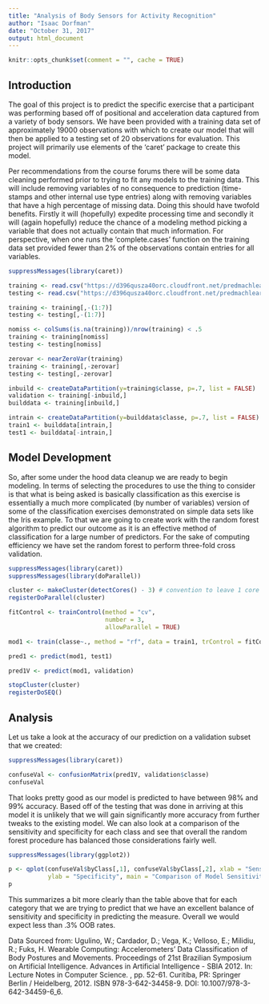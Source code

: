 ```yaml
---
title: "Analysis of Body Sensors for Activity Recognition"
author: "Isaac Dorfman"
date: "October 31, 2017"
output: html_document
---
```


```r
knitr::opts_chunk$set(comment = "", cache = TRUE)
```

## Introduction

The goal of this project is to predict the specific exercise that a participant was performing based off of positional and acceleration data captured from a variety of body sensors. We have been provided with a training data set of approximately 19000 observations with which to create our model that will then be applied to a testing set of 20 observations for evaluation. This project will primarily use elements of the 'caret' package to create this model.

Per recommendations from the course forums there will be some data cleaning performed prior to trying to fit any models to the training data. This will include removing variables of no consequence to prediction (time-stamps and other internal use type entries) along with removing variables that have a high percentage of missing data. Doing this should have twofold benefits. Firstly it will (hopefully) expedite processing time and secondly it will (again hopefully) reduce the chance of a modeling method picking a variable that does not actually contain that much information. For perspective, when one runs the 'complete.cases' function on the training data set provided fewer than 2% of the observations contain entries for all variables.

```r

suppressMessages(library(caret))

training <- read.csv("https://d396qusza40orc.cloudfront.net/predmachlearn/pml-training.csv")
testing <- read.csv("https://d396qusza40orc.cloudfront.net/predmachlearn/pml-testing.csv")

training <- training[,-(1:7)]
testing <- testing[,-(1:7)]

nomiss <- colSums(is.na(training))/nrow(training) < .5
training <- training[nomiss]
testing <- testing[nomiss]

zerovar <- nearZeroVar(training)
training <- training[,-zerovar]
testing <- testing[,-zerovar]

inbuild <- createDataPartition(y=training$classe, p=.7, list = FALSE)
validation <- training[-inbuild,]
builddata <- training[inbuild,]

intrain <- createDataPartition(y=builddata$classe, p=.7, list = FALSE)
train1 <- builddata[intrain,]
test1 <- builddata[-intrain,]
```

## Model Development

So, after some under the hood data cleanup we are ready to begin modeling. In terms of selecting the procedures to use the thing to consider is that what is being asked is basically classification as this exercise is essentially a much more complicated (by number of variables) version of some of the classification exercises demonstrated on simple data sets like the Iris example. To that we are going to create work with the random forest algorithm to predict our outcome as it is an effective method of classification for a large number of predictors. For the sake of computing efficiency we have set the random forest to perform three-fold cross validation.

```r
suppressMessages(library(caret))
suppressMessages(library(doParallel))

cluster <- makeCluster(detectCores() - 3) # convention to leave 1 core for OS
registerDoParallel(cluster)

fitControl <- trainControl(method = "cv",
                           number = 3,
                           allowParallel = TRUE)

mod1 <- train(classe~., method = "rf", data = train1, trControl = fitControl, ntree = 500)

pred1 <- predict(mod1, test1)

pred1V <- predict(mod1, validation)

stopCluster(cluster)
registerDoSEQ()
```

## Analysis

Let us take a look at the accuracy of our prediction on a validation subset that we created:

```r
suppressMessages(library(caret))

confuseVal <- confusionMatrix(pred1V, validation$classe)
confuseVal
```

That looks pretty good as our model is predicted to have between 98% and 99% accuracy. Based off of the testing that was done in arriving at this model it is unlikely that we will gain significantly more accuracy from further tweaks to the existing model. We can also look at a comparison of the sensitivity and specificity for each class and see that overall the random forest procedure has balanced those considerations fairly well.

```r
suppressMessages(library(ggplot2))

p <- qplot(confuseVal$byClass[,1], confuseVal$byClass[,2], xlab = "Sensitivity", 
           ylab = "Specificity", main = "Comparison of Model Sensitivity against Specificity")
p
```

This summarizes a bit more clearly than the table above that for each category that we are trying to predict that we have an excellent balance of sensitivity and specificity in predicting the measure. Overall we would expect less than .3% OOB rates.

Data Sourced from:
Ugulino, W.; Cardador, D.; Vega, K.; Velloso, E.; Milidiu, R.; Fuks, H. Wearable Computing: Accelerometers' Data Classification of Body Postures and Movements. Proceedings of 21st Brazilian Symposium on Artificial Intelligence. Advances in Artificial Intelligence - SBIA 2012. In: Lecture Notes in Computer Science. , pp. 52-61. Curitiba, PR: Springer Berlin / Heidelberg, 2012. ISBN 978-3-642-34458-9. DOI: 10.1007/978-3-642-34459-6_6. 
